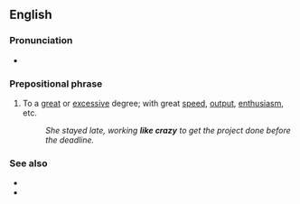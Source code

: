 ==English==

===Pronunciation===
* {{audio|En-au-like crazy.ogg|Audio (AUS)|lang=en}}

===Prepositional phrase===
{{en-PP}}

# {{lb|en|simile|colloquial}} To a [[great]] or [[excessive]] degree; with great [[speed]], [[output]], [[enthusiasm]], etc.
#: ''She stayed late, working '''like crazy''' to get the project done before the deadline.''

===See also===
* {{l|en|like billy-o}}
* {{l|en|like nobody's business}}